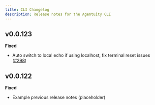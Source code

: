 ```yaml
---
title: CLI Changelog
description: Release notes for the Agentuity CLI
---
```


## v0.0.123

**Fixed**
- Auto switch to local echo if using localhost, fix terminal reset issues ([#298](https://github.com/agentuity/cli/pull/298))

## v0.0.122

**Fixed**
- Example previous release notes (placeholder)
